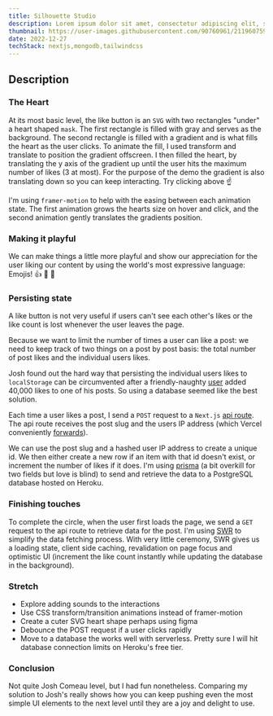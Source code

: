 ```yaml
---
title: Silhouette Studio
description: Lorem ipsum dolor sit amet, consectetur adipiscing elit, sed do eiusmod tempor incididunt ut labore et dolore magna aliqua.
thumbnail: https://user-images.githubusercontent.com/90760961/211960759-68c8766b-5fab-4009-b627-bd89ef8ff88f.png
date: 2022-12-27
techStack: nextjs,mongodb,tailwindcss
---
```


## Description
### The Heart



At its most basic level, the like button is an `SVG` with two rectangles "under" a heart shaped `mask`. The first rectangle is filled with gray and serves as the background. The second rectangle is filled with a gradient and is what fills the heart as the user clicks. To animate the fill, I used transform and translate to position the gradient offscreen. I then filled the heart, by translating the y axis of the gradient up until the user hits the maximum number of likes (3 at most). For the purpose of the demo the gradient is also translating down so you can keep interacting. Try clicking above ☝️

I'm using `framer-motion` to help with the easing between each animation state. The first animation grows the hearts size on hover and click, and the second animation gently translates the gradients position.

### Making it playful



We can make things a little more playful and show our appreciation for the user liking our content by using the world's most expressive language: Emojis! 👍 🙏 🥰

### Persisting state



A like button is not very useful if users can't see each other's likes or the like count is lost whenever the user leaves the page.

Because we want to limit the number of times a user can like a post: we need to keep track of two things on a post by post basis: the total number of post likes and the individual users likes.

Josh found out the hard way that persisting the individual users likes to `localStorage` can be circumvented after a friendly-naughty [user](https://twitter.com/wongmjane/status/1232325459842482176) added 40,000 likes to one of his posts. So using a database seemed like the best solution.

Each time a user likes a post, I send a `POST` request to a `Next.js` [api route](https://nextjs.org/docs/api-routes/introduction). The api route receives the post slug and the users IP address (which Vercel conveniently [forwards](https://vercel.com/docs/edge-network/headers#x-forwarded-for)).

We can use the post slug and a hashed user IP address to create a unique id. We then either create a new row if an item with that id doesn't exist, or increment the number of likes if it does. I'm using [prisma](https://www.prisma.io/) (a bit overkill for two fields but love is blind) to send and retrieve the data to a PostgreSQL database hosted on Heroku.

### Finishing touches



To complete the circle, when the user first loads the page, we send a `GET` request to the api route to retrieve data for the post. I'm using [SWR](https://swr.vercel.app/) to simplify the data fetching process. With very little ceremony, SWR gives us a loading state, client side caching, revalidation on page focus and optimistic UI (increment the like count instantly while updating the database in the background).

### Stretch

- Explore adding sounds to the interactions
- Use CSS transform/transition animations instead of framer-motion
- Create a cuter SVG heart shape perhaps using figma
- Debounce the POST request if a user clicks rapidly
- Move to a database the works well with serverless. Pretty sure I will hit database connection limits on Heroku's free tier.

### Conclusion

Not quite Josh Comeau level, but I had fun nonetheless. Comparing my solution to Josh's really shows how you can keep pushing even the most simple UI elements to the next level until they are a joy and delight to use.
